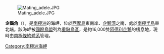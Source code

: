 [[Image:Mating_adele.JPG|thumb]]

'''企鵝角'''（{{lang-en|Penguin Point}}），是[[南極洲|南極洲]]的海岬，位於[[西摩島|西摩島]]東南岸、[[企鹅湾|企鹅湾]]之南，處於[[南極半島|南極半島]]東北端，該海岬被[[國際鳥盟|國際鳥盟]]列為[[重點鳥區|重點鳥區]]，是約16,000雙[[阿德利企鵝|阿德利企鵝]]的棲息地，現時由[[南極條約體系|南極條約體系]]管理。

{{coord|64|18|26|S|56|42|24|W|display=title}}

{{Antarctica-geo-stub}}
[[Category:南極洲海岬|Category:南極洲海岬]]
